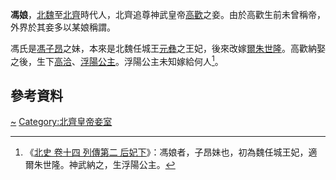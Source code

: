 '''馮娘'''，[[北魏|北魏]]至[[北齊|北齊]]時代人，北齊追尊神武皇帝[[高歡|高歡]]之妾。由於高歡生前未曾稱帝，外界於其妾多以某娘稱謂。

馮氏是[[馮子昂|馮子昂]]之妹，本來是北魏任城王[[元彝|元彝]]之王妃，後來改嫁[[爾朱世隆|爾朱世隆]]。高歡納娶之後，生下[[高洽|高洽]]、[[浮陽公主|浮陽公主]]。浮陽公主未知嫁給何人<ref>《[[S:北史/卷014|北史 卷十四 列傳第二  后妃下]]》：馮娘者，子昂妹也，初為魏任城王妃，適爾朱世隆。神武納之，生浮陽公主。</ref>。

==參考資料==
{{reflist}}

{{南北朝人物小作品}}

{{DEFAULTSORT:F}}
[[Category:馮姓|~]]
[[Category:北齊皇帝妾室|Category:北齊皇帝妾室]]
